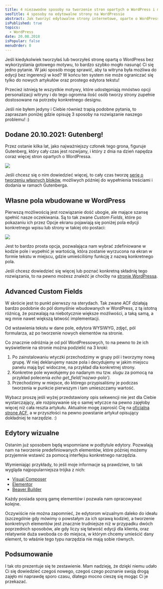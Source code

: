 ```yaml
---
title: 4 niezawodne sposoby na tworzenie stron opartych o WordPress i możliwych do prostej edycji bez zaglądania w kod
seoTitle: 4 sposoby na edytowalne strony na WordPressie
abstract: Jak tworzyć edytowalne strony internetowe, oparte o WordPressa, które nie wymagają instalacji gotowego motywu? O tym jest ten wpis 🚀
isPublished: true
topics:
  - WordPress
date: 20.08.2018
isPopular: false
menuOrder: 0
---
```


Jeśli kiedykolwiek tworzyłaś lub tworzyłeś stronę opartą o WordPress bez wykorzystania gotowego motywu, to bardzo szybko mogło nasunąć Ci się jedno pytanie. W jaki sposób mogę sprawić, aby ta witryna była możliwa do edycji bez ingerencji w kod? W końcu ten system nie może ograniczać się tylko do nowych artykułów oraz prostego edytora tekstu!

Przecież istnieją te wszystkie motywy, które udostępniają mnóstwo opcji personalizacji witryny i do tego ogromna ilość osób tworzy strony zupełnie dostosowane na potrzeby konkretnego designu.

Jeśli nie byłem jedyny i Ciebie również trapią podobne pytania, to zapraszam poniżej gdzie opisuję 3 sposoby na rozwiązanie naszego problemu! :)

## Dodane 20.10.2021: Gutenberg!

Przez ostanie kilka lat, jako najważniejszy członek tego grona, figuruje Gutenberg, który cały czas jest rozwijany, i który z dnia na dzień napędza coraz więcej stron opartych o WordPressa.

![](./gutenberg.jpg)

Jeśli chcesz się o nim dowiedzieć więcej, to cały czas tworzę [serię o tworzeniu własnych bloków](/wlasne-bloki-w-wordpress-gutenberg), możliwych później do wypełnienia treściami i dodania w ramach Gutenberga.

## Własne pola wbudowane w WordPress

Pierwszą możliwością jest rozwiązanie dość ubogie, ale mające szansę spełnić nasze oczekiwania. Są to tak zwane _Custom Fields_, które po pokazaniu ich przez Opcje ekranu pojawiają się poniżej pola edycji konkretnego wpisu lub strony w takiej oto postaci:

![](./wlasne-pola.jpg)

Jest to bardzo prosta opcja, pozwalająca nam wybrać zdefiniowane w kodzie pole i wypełnić je wartością, która zostanie wyrzucona na ekran w formie tekstu w miejscu, gdzie umieściliśmy funkcję z nazwą konkretnego pola.

Jeśli chcesz dowiedzieć się więcej lub poznać konkretną składnię tego rozwiązania, to na pewno możesz znaleźć je choćby na [stronie WordPressa](https://codex.wordpress.org/Custom_Fields).

## Advanced Custom Fields

W skrócie jest to punkt pierwszy na sterydach. Tak zwane ACF działają bardzo podobnie do pól domyślnie wbudowanych w WordPress, z tą istotną różnicą, że pozwalają na niebotycznie większe możliwości, a taką samą, a wg mnie nawet większą łatwość implementacji.

Od wstawienia tekstu w dane pole, edytora WYSIWYG, zdjęć, pól formularza, aż po tworzenie nowych elementów na stronie.

Co znacznie odróżnia je od pól WordPressowych, to na pewno to że ich wyświetlenie na stronie można podzielić na 3 kroki:

1. Po zainstalowaniu wtyczki przechodzimy w grupy pól i tworzymy nową grupę. W niej deklarujemy nasze pola i decydujemy w jakim miejscu panelu mają być widoczne, na przykład dla konkretnej strony.
2. Konkretne pole wywołujemy po nadanym mu tzw. _slugu_ za pomocą na przykład polecenia _echo get_field(\'nazwa-pola\')._
3. Przechodzimy w miejsce, do którego przypisaliśmy je podczas tworzenia w punkcie pierwszym i tam umieszczamy wartość.

Wybacz proszę jeśli wyżej przedstawiony opis sekwencji nie jest dla Ciebie wystarczający, ale rozpisywanie się o samej wtyczce na pewno zajęłoby więcej niż cała reszta artykułu. Aktualnie mogę zaprosić Cię na [oficjalną stronę ACF](https://www.advancedcustomfields.com/), a w przyszłości na pewno powstanie artykuł opisujący dokładniej te narzędzie. :)

## Edytory wizualne

Ostanim już sposobem będą wspomniane w podtytule edytory. Pozwalają nam na tworzenie predefiniowanych elementów, które później możemy przyjemnie wstawić za pomocą interfejsu konkretnego narzędzia.

Wymieniając przykłady, to jeśli moje informacje są prawdziwe, to tak wygląda najpopularniejsza trójka z nich:

- [Visual Composer](https://visualcomposer.io)
- [Elementor](https://elementor.com)
- [Beaver Builder](https://www.wpbeaverbuilder.com)

Każdy posiada sporą gamę elementów i pozwala nam opracowywać kolejne.

Oczywiście nie można zapomnieć, że edytorom wizualnym daleko do ideału (szczególnie gdy mówimy o powstałym za ich sprawą kodzie), a tworzenie konkretnych elementów jest znacznie trudniejsze niż w przypadku dwóch poprzednich sposobów, ale gdy liczy się łatwość edycji dla klienta, oraz relatywnie duża swoboda co do miejsca, w którym chcemy umieścić dany element, to właśnie tego typu narzędzia nie mają sobie równych.

## Podsumowanie

I tak oto prezentuje się te zestawienie. Mam nadzieję, że dzięki niemu udało Ci się dowiedzieć czegoś nowego, czegoś czego poznanie swoją drogą zajęło mi naprawdę sporo czasu, dlatego mocno cieszę się mogąc Ci je przekazać.
